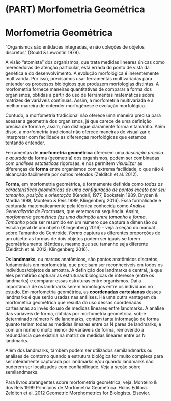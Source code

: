 # (PART) Morfometria Geométrica {-}

# Morfometria Geométrica

"Organismos são entidades integradas, e não coleções de objetos discretos" (Gould & Lewontin 1979).

A visão "atomista" dos organismos, que trata medidas lineares únicas como merecedoras de atenção particular, está errada do ponto de vista da genética e do desenvolvimento. A evolução morfológica é inerentemente multivarida. Por isso, precisamos usar ferramentas multivariadas para entender os processos biológicos que produzem morfologias distintas. A morfometria fornece maneiras quantitativas de comparar a forma dos organismos, obtidas a partir do uso de ferramentas matemáticas sobre matrizes de variáveis contínuas. Assim, a morfometria multivariada é a melhor maneira de entender morfogênese e evolução morfológica.  

Contudo, a morfometria tradicional não oferece uma maneira precisa para acessar a geometria dos organismos, já que carece de uma definição precisa de forma e, assim, não distingue claramente forma e tamanho. Além disso, a morfometria tradicional não oferece maneiras de visualizar e interpretar com facilidade as diferenças morfológicas que estamos tentando entender. 

Ferramentas de **morfometria geométrica** oferecem uma *descrição precisa e acurada* da forma (geometria) dos organismos, podem ser combinadas com *análises estatísticas* rigorosas, e nos permitem *visualizar* as diferenças de **forma** entre organismos com extrema facilidade, o que não é alcançado facilmente por outros métodos (Zelditch et al. 2012).

**Forma**, em morfometria geométrica, é formamente definida como *todas as características geométricas de uma configuração de pontos exceto por seu tamanho, posição e orientação* (Kendall, 1977, Bookstein 1989, Dryden & Mardia 1998, Monteiro & Reis 1999, Klingenberg 2016). Essa formalidade é capturada matematicamente pela técnica conhecida como *Análise Generalizada de Procrustes*, que veremos na sequência. Assim, *morfometria geométrica faz uma distinção entre tamanho e forma*. *Tamanho* pode ser resumido em um número que captura a dimensão ou escala geral de um objeto (Klingenberg 2016) - veja a seção do manual sobre Tamanho do Centróide. *Forma* captura as diferentes proporções de um objeto: as formas de dois objetos podem ser iguais se forem geométricamente idênticas, mesmo que seu tamanho seja diferente (Zelditch et al. 2012; Klingenberg 2016).

Os **landmarks**, ou marcos anatômicos, são pontos anatômicos discretos, fudamentais em morfometria, que precisam ser reconhecíveis em todos os indivíduos/objetos da amostra. A definição dos landmarks é central, já que eles permitirão capturar as estruturas biológicas de interesse (entre os landmarks) e comparar essas estruturas entre organismos. Daí a importância de os landmarks serem homólogos entre os indivíduos no estudo. Em morfometria geométrica, as **coordenadas cartesianas** desses landmarks é que serão usadas nas análises. Há uma outra vantagem da morfometria geométrica que resulta do uso dessas coordenadas cartesianas ao invés do uso de medidas lineares entre landmarks. A análise das variáveis de forma, obtidas por morfometria geométrica, sobre determinado número N de landmarks, contém tanta informação de forma quanto teriam todas as medidas lineares entre os N pares de landmarks, e com um número muito menor de variáveis de forma, removendo a redundância que existiria na matriz de medidas lineares entre os N landmarks.

Além dos landmarks, também podem ser utilizados semilandmarks ou análises de contorno quando a estrutura biológica for muito complexa para ser inteiramente capturada por landmarks e/ou quando landmarks não puderem ser localizados com confiabilidade. Veja a seção sobre semilandmarks.

Para livros abrangentes sobre morfometria geométrica, veja:
Monteiro & dos Reis 1999 Princípios de Morfometria Geométrica. Holos Editora.
Zelditch et al. 2012 Geometric Morphometrics for Biologists. Elsevier.

\pagebreak

